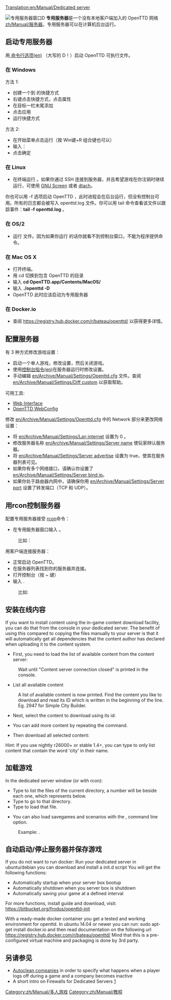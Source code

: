 [[Translation:en/Manual/Dedicated server]]


{{zh/翻译|origin=en/Manual/Dedicated server
|from=en
|to=zh
|Percentage=0
}}

[[File:en/Manual/Dedicated server.png|right|frame|专用服务器窗口D]]
'''专用服务器'''是一个没有本地客户端加入的 OpenTTD 网络[[zh/Manual/服务器]]。专用服务器可以在计算机后台运行。

==启动专用服务器==
用[[en/Manual/Command line | 命令行选项(en)]] {{en/C|-D|}} （大写的 D！）启动 OpenTTD 可执行文件。

===在 Windows===
方法 1:
*创建一个到 {{en/C|openttd.exe|}} 的快捷方式
*右键点击快捷方式，点击属性
*在目标一栏末尾添加 {{en/C|-D|}}
*点击应用
*运行快捷方式

方法 2:
*在开始菜单点击运行（按 Win键+R 组合键也可以）
*输入：{{en/C|"c:\(到OpenTTD游戏文件夹的路径)\openttd.exe" -D|}}
*点击确定

===在 Linux===
*在终端运行 {{en/C|openttd -D|}} 。如果你通过 SSH 连接到服务器，并且希望游戏在你注销时继续运行，可使用 [http://www.gnu.org/software/screen/ GNU Screen] 或者 [http://dtach.sourceforge.net/ dtach]。

你也可以用 -f 选项启动 OpenTTD ，此时进程会在后台运行，但没有控制台可用。所有的日志都会被写入 openttd.log 文件。你可以用 tail 命令查看该文件以跟踪事件：'''tail -f openttd.log''' 。

===在 OS/2===
*运行 {{en/C|dedicated.cmd|}} 文件。因为如果你运行 {{en/C|openttd -D|}} 的话你就看不到控制台窗口，不能为程序提供命令。

===在 Mac OS X===
*打开终端。
*用 cd 切换到包含 OpenTTD 的目录
*输入 '''cd OpenTTD.app/Contents/MacOS/'''
*输入 '''./openttd -D'''
*OpenTTD 此时应该启动为专用服务器

===在 Docker.io ===
* 查阅 https://registry.hub.docker.com/r/bateau/openttd/ 以获得更多详情。

==配置服务器==
有 3 种方式修改游戏设置：
*启动一个单人游戏，修改设置，然后关闭游戏。
*使用[[en/Manual/Console#server-commands|控制台指令(en)]]在服务器运行时修改设置。
*手动编辑 [[en/Archive/Manual/Settings/Openttd.cfg]] 文件。查阅 [[en/Archive/Manual/Settings/Diff custom]] 以获取帮助。
可用工具:
*[http://www.tt-forums.net/viewtopic.php?f=29&t=33967 Web Interface]
*[http://olex.biz/en/software/spiele/openttd-webconfig OpenTTD WebConfig]

修改 [[en/Archive/Manual/Settings/Openttd.cfg]] 中的 Network 部分来更改网络设置：
*将 [[en/Archive/Manual/Settings/Lan internet]] 设置为 0 。
*修改服务器名称 [[en/Archive/Manual/Settings/Server name]] 使玩家辨认服务器。 
*将 [[en/Archive/Manual/Settings/Server advertise]] 设置为 true，使其在服务器列表可见。
*如果你有多个网络接口，请确认你设置了 [[en/Archive/Manual/Settings/Server bind ip]]。
*如果你处于路由器内网中，请确保你用 [[en/Archive/Manual/Settings/Server port]] 设置了转发端口（TCP 和 UDP）。

==用rcon控制服务器==
配置专用服务器接受 [[zh/Manual/控制台|rcon]]命令：
*在专用服务器窗口输入 {{en/C|rcon_pw <密码>|}}。
:比如：{{en/C|rcon_pw x8na7f|}}

用客户端连接服务器：
*正常启动 OpenTTD。
*在服务器列表找到你的服务器并连接。
*打开控制台（按 ~ 键）
*输入 {{en/C|rcon <密码> "<命令>"|}}. 
:比如: {{en/C|rcon x8na7f "kick 5"|}}

==安装在线内容==
If you want to install content using the in-game content download facility, you can do that from the console in your dedicated server. The benefit of using this compared to copying the files manually to your server is that it will automatically get all dependencies that the content author has declared when uploading it to the content system.

*First, you need to load the list of available content from the content server:
:{{en/C|content update|}}
:Wait until "Content server connection closed" is printed in the console.

*List all available content
:{{en/C|content state|}}
:A list of available content is now printed. Find the content you like to download and read its ID which is written in the beginning of the line. Eg. 2947 for Simple City Builder.

*Next, select the content to download using its id:
:{{en/C|content select 2947|}}

*You can add more content by repeating the {{en/C|content select|}} command.

*Then download all selected content:
:{{en/C|content download|}}

Hint: If you use nightly r26000+ or stable 1.4+, you can type {{en/C|content state city|}} to only list content that contain the word 'city' in their name.

==加载游戏==
In the dedicated server window (or with rcon):
*Type {{en/C|ls|}} to list the files of the current directory, a number will be beside each one, which represents {{en/C|<number>|}} below.
*Type {{en/C|cd <number>|}} to go to that directory.
*Type {{en/C|load <number>|}} to load that file.

*You can also load savegames and scenarios with the {{en/C|-g "<filename>"|}}, command line option. 
:Example: {{en/C|openttd.exe -D -g "scenario/echo.scn"|}}.

==自动启动/停止服务器并保存游戏==
If you do not want to run docker: Run your dedicated server in ubuntu/debian you can download and install a init.d script
You will get the following functions:
* Automatically startup when your server box bootup
* Automatically shutdown when you server box is shutdown
* Automatically saving your game at a defined interval
For more functions, install guide and download, visit: https://bitbucket.org/frodus/openttd-init

With a ready-made docker container you get a tested and working environment for openttd.
In ubuntu 14.04 or newer you can run: sudo apt-get install docker.io and then read documentation on the following url
https://registry.hub.docker.com/r/bateau/openttd/
Mind that this is a pre-configured virtual machine and packaging is done by 3rd party.


==另请参见==
*[[en/Archive/Manual/Settings/Autoclean companies|Autoclean companies]]   in order to specify what happens when a player logs off during a game and a company becomes inactive
*A short intro on Firewalls for  Dedicated Servers [http://www.uk2.net/blog/why-is-a-firewall-important-for-your-dedicated-server-2/]

[[Category:zh/Manual/多人游戏]]
[[Category:zh/Manual/教程]]